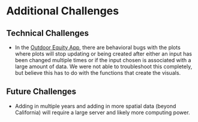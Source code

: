 # Additional Challenges

## Technical Challenges

- In the [Outdoor Equity App](https://shinyapps.bren.ucsb.edu/oe_app/), there are behavioral bugs with the plots where plots will stop updating or being created after either an input has been changed multiple times or if the input chosen is associated with a large amount of data. We were not able to troubleshoot this completely, but believe this has to do with the functions that create the visuals.

## Future Challenges

- Adding in multiple years and adding in more spatial data (beyond California) will require a large server and likely more computing power. 

